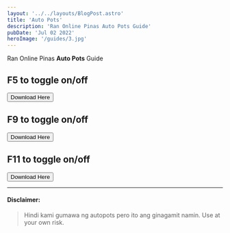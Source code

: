```yaml
---
layout: '../../layouts/BlogPost.astro'
title: 'Auto Pots'
description: 'Ran Online Pinas Auto Pots Guide'
pubDate: 'Jul 02 2022'
heroImage: '/guides/3.jpg'
---
```


Ran Online Pinas **Auto Pots** Guide

## F5 to toggle on/off

<form method="get" action="/autopots/F5_AutoKamay.exe">
  <button type="submit">Download Here</button>
</form>

## F9 to toggle on/off

<form method="get" action="/autopots/F9__ON_AND_OFF.exe">
  <button type="submit">Download Here</button>
</form>

## F11 to toggle on/off

<form method="get" action="/autopots/F11_AUTO_POTS.exe">
  <button type="submit">Download Here</button>
</form>

---

#### Disclaimer:

> Hindi kami gumawa ng autopots pero ito ang ginagamit namin. Use at your own risk.

